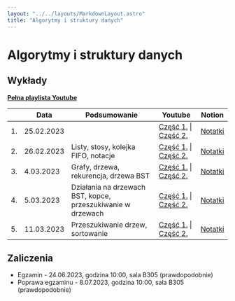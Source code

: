```yaml
---
layout: "../../layouts/MarkdownLayout.astro"
title: "Algorytmy i struktury danych"
---
```


# Algorytmy i struktury danych

## Wykłady

[**Pełna playlista Youtube**](https://www.youtube.com/playlist?list=PLxnzOnUpNzMBnLVsncQvUQikhwiMn4r3I)

<div class="overflow-auto">

|     | Data       | Podsumowanie                                                | Youtube                                                                              | Notion                                                                                                                    |
| --- | ---------- | ----------------------------------------------------------- | ------------------------------------------------------------------------------------ | ------------------------------------------------------------------------------------------------------------------------- |
| 1.  | 25.02.2023 |                                                             | [Część 1.](https://youtu.be/ZJEfd5MBZWk) \| [Część 2.](https://youtu.be/lKq-OSopmDk) | [Notatki](https://zippy-tamarillo-525.notion.site/Algorytmy-i-struktury-danych-Wyk-ad-1-796a6a7665094601a41c489003916365) |
| 2.  | 26.02.2023 | Listy, stosy, kolejka FIFO, notacje                         | [Część 1.](https://youtu.be/poYHNL2aZ9Q) \| [Część 2.](https://youtu.be/-r9hXyeZ8kM) | [Notatki](https://zippy-tamarillo-525.notion.site/Algorytmy-i-struktury-danych-Wyk-ad-2-2eb41d8ecf1c4cbcb5f1044227b3f151) |
| 3.  | 4.03.2023  | Grafy, drzewa, rekurencja, drzewa BST                       | [Część 1.](https://youtu.be/PqA-3PzMlRI) \| [Część 2.](https://youtu.be/UJax2grcz_A) | [Notatki](https://zippy-tamarillo-525.notion.site/Algorytmy-i-struktury-danych-Wyk-ad-3-0432b14c71c44e12ac72174efb21a2d9) |
| 4.  | 5.03.2023  | Działania na drzewach BST, kopce, przeszukiwanie w drzewach | [Część 1.](https://youtu.be/bW5zCFychL4) \| [Część 2.](https://youtu.be/-XzHoDZKFHI) | [Notatki](https://zippy-tamarillo-525.notion.site/Algorytmy-i-struktury-danych-Wyk-ad-4-8665beb32a25429c896752729b19cb10) |
| 5.  | 11.03.2023 | Przeszukiwanie drzew, sortowanie                            | [Część 1.](https://youtu.be/1J_me6TjqmM) \| [Część 2.](https://youtu.be/S_jrYtGXu_M) | [Notatki](https://zippy-tamarillo-525.notion.site/Algorytmy-i-struktury-danych-Wyk-ad-5-b901e38cce1a4a0cbc93403496298547) |

</div>

## Zaliczenia

- Egzamin - 24.06.2023, godzina 10:00, sala B305 (prawdopodobnie)
- Poprawa egzaminu - 8.07.2023, godzina 10:00, sala B305 (prawdopodobnie)
